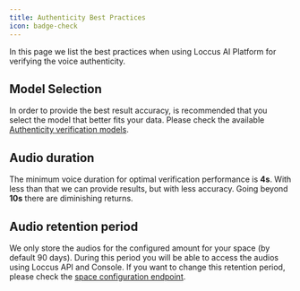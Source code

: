 ```yaml
---
title: Authenticity Best Practices
icon: badge-check
---
```


In this page we list the best practices when using Loccus AI Platform for
verifying the voice authenticity.

## Model Selection
In order to provide the best result accuracy, is recommended that you 
select the model that better fits your data. Please check the available
[Authenticity verification models][1].

## Audio duration
The minimum voice duration for optimal verification performance is **4s**.
With less than that we can provide results, but with less accuracy.
Going beyond **10s** there are diminishing returns.

## Audio retention period
We only store the audios for the configured amount for your space (by default 90 days).
During this period you will be able to access the audios using Loccus API and Console.
If you want to change this retention period, please check the [space configuration endpoint][2].



[1]: /models/authenticity-verification/overview
[2]: /api-reference/spaces/update_config
